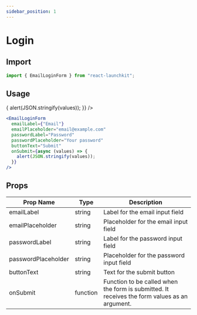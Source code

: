 ```yaml
---
sidebar_position: 1
---
```


# Login

## Import

```jsx
import { EmailLoginForm } from "react-launchkit";
```

## Usage


<LaunchKitProvider>
  <Box p="6" rounded="md" borderWidth={2}>
    <EmailLoginForm
      emailLabel={"Email"}
      emailPlaceholder="email@example.com"
      passwordLabel="Password"
      passwordPlaceholder="Your password"
      buttonText="Submit"
      onSubmit={async (values) => {
        alert(JSON.stringify(values));
      }}
    />
  </Box>
</LaunchKitProvider>
<Box h={20} />

```jsx
<EmailLoginForm
  emailLabel={"Email"}
  emailPlaceholder="email@example.com"
  passwordLabel="Password"
  passwordPlaceholder="Your password"
  buttonText="Submit"
  onSubmit={async (values) => {
    alert(JSON.stringify(values));
  }}
/>
```

## Props

| Prop Name           | Type     | Description                                                                                   |
| ------------------- | -------- | --------------------------------------------------------------------------------------------- |
| emailLabel          | string   | Label for the email input field                                                               |
| emailPlaceholder    | string   | Placeholder for the email input field                                                         |
| passwordLabel       | string   | Label for the password input field                                                            |
| passwordPlaceholder | string   | Placeholder for the password input field                                                      |
| buttonText          | string   | Text for the submit button                                                                    |
| onSubmit            | function | Function to be called when the form is submitted. It receives the form values as an argument. |
